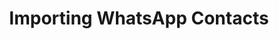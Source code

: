 ---
description: "Manage the leads from WhatsApp, more efficiently on  Aura"
title: "Importing WhatsApp Contacts"
---